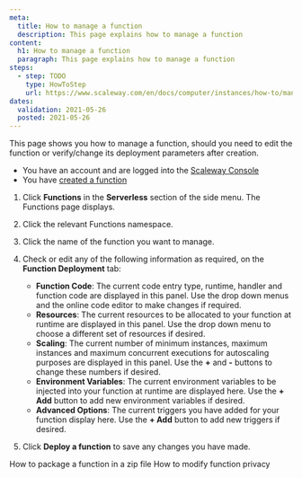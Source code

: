 ```yaml
---
meta:
  title: How to manage a function
  description: This page explains how to manage a function
content:
  h1: How to manage a function
  paragraph: This page explains how to manage a function
steps:
  - step: TODO
    type: HowToStep
    url: https://www.scaleway.com/en/docs/computer/instances/how-to/manage-a-function
dates:
  validation: 2021-05-26
  posted: 2021-05-26
---
```


This page shows you how to manage a function, should you need to edit the function or verify/change its deployment parameters after creation.

<Message type="requirement">

  - You have an account and are logged into the [Scaleway Console](https://console.scaleway.com)
  - You have [created a function](/compute/functions/how-to/create-a-function/)

</Message>


1. Click **Functions** in the **Serverless** section of the side menu. The Functions page displays.

2. Click the relevant Functions namespace. 

3. Click the name of the function you want to manage.

  <Lightbox src="scaleway-manage-function.png" alt="" />

4. Check or edit any of the following information as required, on the **Function Deployment** tab:
    - **Function Code**: The current code entry type, runtime, handler and function code are displayed in this panel. Use the drop down menus and the online code editor to make changes if required.
    - **Resources**: The current resources to be allocated to your function at runtime are displayed in this panel. Use the drop down menu to choose a different set of resources if desired.
    - **Scaling**: The current number of minimum instances, maximum instances and maximum concurrent executions for autoscaling purposes are displayed in this panel. Use the **+** and **-** buttons to change these numbers if desired.
    - **Environment Variables**: The current environment variables to be injected into your function at runtime are displayed here.  Use the **+ Add** button to add new environment variables if desired.
    - **Advanced Options**: The current triggers you have added for your function display here. Use the **+ Add** button to add new triggers if desired.

5. Click **Deploy a function** to save any changes you have made.

<Navigation>
  <PreviousButton to="/compute/functions/how-to/package-function-in-zip/">How to package a function in a zip file</PreviousButton>
  <NextButton to="/compute/functions/how-to/modify-function-privacy/">How to modify function privacy</NextButton>
</Navigation>
